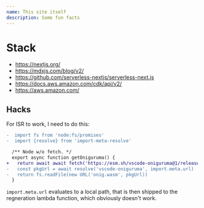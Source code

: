 ```yaml
---
name: This site itself
description: Some fun facts
---
```


# Stack

- https://nextjs.org/
- https://mdxjs.com/blog/v2/
- https://github.com/serverless-nextjs/serverless-next.js
- https://docs.aws.amazon.com/cdk/api/v2/
- https://aws.amazon.com/

## Hacks

For ISR to work, I need to do this:

```diff filename="./node_modules/@wooorm/starry-night/lib/get-oniguruma.js"
-  import fs from 'node:fs/promises'
-  import {resolve} from 'import-meta-resolve'

  /** Node w/o fetch. */
  export async function getOniguruma() {
+   return await await fetch('https://esm.sh/vscode-oniguruma@1/release/onig.wasm')
-   const pkgUrl = await resolve('vscode-oniguruma', import.meta.url)
-   return fs.readFile(new URL('onig.wasm', pkgUrl))
  }
```

`import.meta.url` evaluates to a local path, that is then shipped to the
regneration lambda function, which obviously doesn't work.
